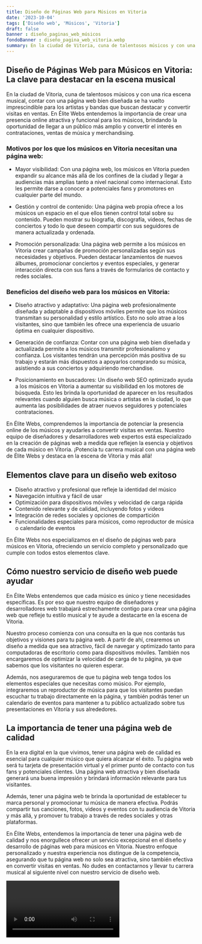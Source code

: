 ```yaml
---
title: Diseño de Páginas Web para Músicos en Vitoria
date: '2023-10-04'
tags: ['Diseño web', 'Músicos', 'Vitoria']
draft: false
banner : diseño_paginas_web_músicos
fondoBanner : diseño_pagina_web_vitoria.webp
summary: En la ciudad de Vitoria, cuna de talentosos músicos y con una rica escena musical, contar con una página web bien diseñada se ha vuelto imprescindible para los artistas y bandas que buscan destacar y convertir visitas en ventas. En Élite Webs entendemos la importancia de crear una presencia online atractiva y funcional para los músicos, brindando la oportunidad de llegar a un público más amplio y convertir el interés en contrataciones, ventas de música y merchandising.
---
```


## Diseño de Páginas Web para Músicos en Vitoria: La clave para destacar en la escena musical

En la ciudad de Vitoria, cuna de talentosos músicos y con una rica escena musical, contar con una página web bien diseñada se ha vuelto imprescindible para los artistas y bandas que buscan destacar y convertir visitas en ventas. En Élite Webs entendemos la importancia de crear una presencia online atractiva y funcional para los músicos, brindando la oportunidad de llegar a un público más amplio y convertir el interés en contrataciones, ventas de música y merchandising.

### Motivos por los que los músicos en Vitoria necesitan una página web:

- Mayor visibilidad: Con una página web, los músicos en Vitoria pueden expandir su alcance más allá de los confines de la ciudad y llegar a audiencias más amplias tanto a nivel nacional como internacional. Esto les permite darse a conocer a potenciales fans y promotores en cualquier parte del mundo.

- Gestión y control de contenido: Una página web propia ofrece a los músicos un espacio en el que ellos tienen control total sobre su contenido. Pueden mostrar su biografía, discografía, videos, fechas de conciertos y todo lo que deseen compartir con sus seguidores de manera actualizada y ordenada.

- Promoción personalizada: Una página web permite a los músicos en Vitoria crear campañas de promoción personalizadas según sus necesidades y objetivos. Pueden destacar lanzamientos de nuevos álbumes, promocionar conciertos y eventos especiales, y generar interacción directa con sus fans a través de formularios de contacto y redes sociales.

### Beneficios del diseño web para los músicos en Vitoria:

- Diseño atractivo y adaptativo: Una página web profesionalmente diseñada y adaptable a dispositivos móviles permite que los músicos transmitan su personalidad y estilo artístico. Esto no solo atrae a los visitantes, sino que también les ofrece una experiencia de usuario óptima en cualquier dispositivo.

- Generación de confianza: Contar con una página web bien diseñada y actualizada permite a los músicos transmitir profesionalismo y confianza. Los visitantes tendrán una percepción más positiva de su trabajo y estarán más dispuestos a apoyarlos comprando su música, asistiendo a sus conciertos y adquiriendo merchandise.

- Posicionamiento en buscadores: Un diseño web SEO optimizado ayuda a los músicos en Vitoria a aumentar su visibilidad en los motores de búsqueda. Esto les brinda la oportunidad de aparecer en los resultados relevantes cuando alguien busca música o artistas en la ciudad, lo que aumenta las posibilidades de atraer nuevos seguidores y potenciales contrataciones.

En Élite Webs, comprendemos la importancia de potenciar la presencia online de los músicos y ayudarles a convertir visitas en ventas. Nuestro equipo de diseñadores y desarrolladores web expertos está especializado en la creación de páginas web a medida que reflejen la esencia y objetivos de cada músico en Vitoria. ¡Potencia tu carrera musical con una página web de Élite Webs y destaca en la escena de Vitoria y más allá!

<GifSeo />

<Cta />

## Elementos clave para un diseño web exitoso

- Diseño atractivo y profesional que refleje la identidad del músico
- Navegación intuitiva y fácil de usar
- Optimización para dispositivos móviles y velocidad de carga rápida
- Contenido relevante y de calidad, incluyendo fotos y videos
- Integración de redes sociales y opciones de compartición
- Funcionalidades especiales para músicos, como reproductor de música o calendario de eventos

En Élite Webs nos especializamos en el diseño de páginas web para músicos en Vitoria, ofreciendo un servicio completo y personalizado que cumple con todos estos elementos clave.

## Cómo nuestro servicio de diseño web puede ayudar

En Élite Webs entendemos que cada músico es único y tiene necesidades específicas. Es por eso que nuestro equipo de diseñadores y desarrolladores web trabajará estrechamente contigo para crear una página web que refleje tu estilo musical y te ayude a destacarte en la escena de Vitoria.

Nuestro proceso comienza con una consulta en la que nos contarás tus objetivos y visiones para tu página web. A partir de ahí, crearemos un diseño a medida que sea atractivo, fácil de navegar y optimizado tanto para computadoras de escritorio como para dispositivos móviles. También nos encargaremos de optimizar la velocidad de carga de tu página, ya que sabemos que los visitantes no quieren esperar.

Además, nos aseguraremos de que tu página web tenga todos los elementos especiales que necesitas como músico. Por ejemplo, integraremos un reproductor de música para que los visitantes puedan escuchar tu trabajo directamente en la página, y también podrás tener un calendario de eventos para mantener a tu público actualizado sobre tus presentaciones en Vitoria y sus alrededores.

## La importancia de tener una página web de calidad

En la era digital en la que vivimos, tener una página web de calidad es esencial para cualquier músico que quiera alcanzar el éxito. Tu página web será tu tarjeta de presentación virtual y el primer punto de contacto con tus fans y potenciales clientes. Una página web atractiva y bien diseñada generará una buena impresión y brindará información relevante para tus visitantes.

Además, tener una página web te brinda la oportunidad de establecer tu marca personal y promocionar tu música de manera efectiva. Podrás compartir tus canciones, fotos, videos y eventos con tu audiencia de Vitoria y más allá, y promover tu trabajo a través de redes sociales y otras plataformas.

En Élite Webs, entendemos la importancia de tener una página web de calidad y nos enorgullece ofrecer un servicio excepcional en el diseño y desarrollo de páginas web para músicos en Vitoria. Nuestro enfoque personalizado y nuestra experiencia nos distingue de la competencia, asegurando que tu página web no solo sea atractiva, sino también efectiva en convertir visitas en ventas. No dudes en contactarnos y llevar tu carrera musical al siguiente nivel con nuestro servicio de diseño web.

<Video />

<CtaBot job='Músicos' city='Vitoria'/>

<Gmaps query='Vitoria+españa+maps' />